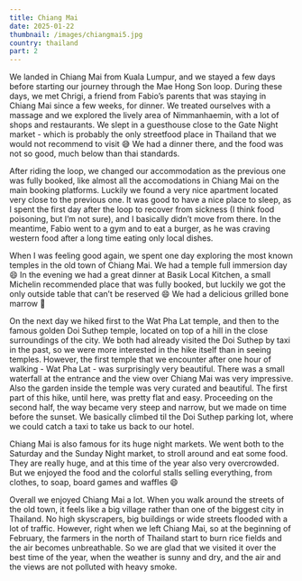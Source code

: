 ```yaml
---
title: Chiang Mai
date: 2025-01-22
thumbnail: /images/chiangmai5.jpg
country: thailand
part: 2
---
```


We landed in Chiang Mai from Kuala Lumpur, and we stayed a few days before starting our journey through the Mae Hong Son loop. During these days, we met Chrigi, a friend from Fabio’s parents that was staying in Chiang Mai since a few weeks, for dinner. We treated ourselves with a massage and we explored the lively area of Nimmanhaemin, with a lot of shops and restaurants. We slept in a guesthouse close to the Gate Night market - which is probably the only streetfood place in Thailand that we would not recommend to visit 😅 We had a dinner there, and the food was not so good, much below than thai standards.

<ImageComponent src="/images/chiangmai1.jpg" alt="Chiang Mai" />

After riding the loop, we changed our accommodation as the previous one was fully booked, like almost all the accomodations in Chiang Mai on the main booking platforms. Luckily we found a very nice apartment located very close to the previous one. It was good to have a nice place to sleep, as I spent the first day after the loop to recover from sickness (I think food poisoning, but I’m not sure), and I basically didn’t move from there. In the meantime, Fabio went to a gym and to eat a burger, as he was craving western food after a long time eating only local dishes.

<BigSpace />

When I was feeling good again, we spent one day exploring the most known temples in the old town of Chiang Mai. We had a temple full immersion day 😄 In the evening we had a great dinner at Basik Local Kitchen, a small Michelin recommended place that was fully booked, but luckily we got the only outside table that can’t be reserved 😄 We had a delicious grilled bone marrow 🤤

<ImageComponent src="/images/chiangmai2.jpg" alt="Chiang Mai" />
<ImageComponent src="/images/chiangmai3.jpg" alt="Chiang Mai" />
<ImageComponent src="/images/chiangmai4.jpg" alt="Chiang Mai" />
<ImageComponent src="/images/chiangmai5.jpg" alt="Chiang Mai" />
<ImageComponent src="/images/chiangmai15.jpg" alt="Chiang Mai" />

On the next day we hiked first to the Wat Pha Lat temple, and then to the famous golden Doi Suthep temple, located on top of a hill in the close surroundings of the city. We both had already visited the Doi Suthep by taxi in the past, so we were more interested in the hike itself than in seeing temples. However, the first temple that we encounter after one hour of walking - Wat Pha Lat - was surprisingly very beautiful. There was a small waterfall at the entrance and the view over Chiang Mai was very impressive. Also the garden inside the temple was very curated and beautiful. The first part of this hike, until here, was pretty flat and easy. Proceeding on the second half, the way became very steep and narrow, but we made on time before the sunset. We basically climbed til the Doi Suthep parking lot, where we could catch a taxi to take us back to our hotel.

<ImageComponent src="/images/chiangmai6.jpg" alt="Chiang Mai" />
<ImageComponent src="/images/chiangmai7.jpg" alt="Chiang Mai" />
<ImageComponent src="/images/chiangmai8.jpg" alt="Chiang Mai" />
<ImageComponent src="/images/chiangmai9.jpg" alt="Chiang Mai" />
<ImageComponent src="/images/chiangmai10.jpg" alt="Chiang Mai" />

Chiang Mai is also famous for its huge night markets. We went both to the Saturday and the Sunday Night market, to stroll around and eat some food. They are really huge, and at this time of the year also very overcrowded. But we enjoyed the food and the colorful stalls selling everything, from clothes, to soap, board games and waffles 😄

<ImageComponent src="/images/chiangmai14.jpg" alt="Chiang Mai" />

Overall we enjoyed Chiang Mai a lot. When you walk around the streets of the old town, it feels like a big village rather than one of the biggest city in Thailand. No high skyscrapers, big buildings or wide streets flooded with a lot of traffic. However, right when we left Chiang Mai, so at the beginning of February, the farmers in the north of Thailand start to burn rice fields and the air becomes unbreathable. So we are glad that we visited it over the best time of the year, when the weather is sunny and dry, and the air and the views are not polluted with heavy smoke.

<ImageComponent src="/images/chiangmai12.jpg" alt="Chiang Mai" />
<ImageComponent src="/images/chiangmai11.jpg" alt="Chiang Mai" />
<ImageComponent src="/images/chiangmai13.jpg" alt="Chiang Mai" />
